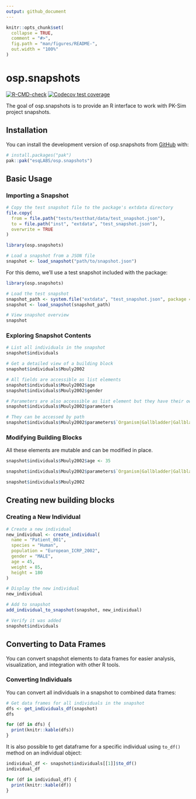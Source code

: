 ```yaml
---
output: github_document
---
```


```r
knitr::opts_chunk$set(
  collapse = TRUE,
  comment = "#>",
  fig.path = "man/figures/README-",
  out.width = "100%"
)
```

# osp.snapshots

<!-- badges: start -->

[![R-CMD-check](https://github.com/esqLABS/osp.snapshots/actions/workflows/R-CMD-check.yaml/badge.svg)](https://github.com/esqLABS/osp.snapshots/actions/workflows/R-CMD-check.yaml)
[![Codecov test coverage](https://codecov.io/gh/esqLABS/osp.snapshots/graph/badge.svg)](https://app.codecov.io/gh/esqLABS/osp.snapshots)
<!-- badges: end -->

The goal of osp.snapshots is to provide an R interface to work with PK-Sim project snapshots.

## Installation

You can install the development version of osp.snapshots from [GitHub](https://github.com/) with:

``` r
# install.packages("pak")
pak::pak("esqLABS/osp.snapshots")
```

## Basic Usage

### Importing a Snapshot

```r
# Copy the test snapshot file to the package's extdata directory
file.copy(
  from = file.path("tests/testthat/data/test_snapshot.json"),
  to = file.path("inst", "extdata", "test_snapshot.json"),
  overwrite = TRUE
)
```

```r
library(osp.snapshots)

# Load a snapshot from a JSON file
snapshot <- load_snapshot("path/to/snapshot.json")
```

For this demo, we'll use a test snapshot included with the package:

```r
library(osp.snapshots)

# Load the test snapshot
snapshot_path <- system.file("extdata", "test_snapshot.json", package = "osp.snapshots")
snapshot <- load_snapshot(snapshot_path)

# View snapshot overview
snapshot
```

### Exploring Snapshot Contents

```r
# List all individuals in the snapshot
snapshot$individuals

# Get a detailed view of a building block
snapshot$individuals$Mouly2002

# All fields are accessible as list elements
snapshot$individuals$Mouly2002$age
snapshot$individuals$Mouly2002$gender

# Parameters are also accessible as list element but they have their own nested structure and behavior
snapshot$individuals$Mouly2002$parameters

# They can be accessed by path
snapshot$individuals$Mouly2002$parameters$`Organism|Gallbladder|Gallbladder ejection fraction`
```


### Modifying Building Blocks
All these elements are mutable and can be modified in place.

```r
snapshot$individuals$Mouly2002$age <- 35

snapshot$individuals$Mouly2002$parameters$`Organism|Gallbladder|Gallbladder ejection fraction`$value <- 0.6

snapshot$individuals$Mouly2002
```

## Creating new building blocks
### Creating a New Individual

```r
# Create a new individual
new_individual <- create_individual(
  name = "Patient_001",
  species = "Human",
  population = "European_ICRP_2002",
  gender = "MALE",
  age = 45,
  weight = 85,
  height = 180
)

# Display the new individual
new_individual

# Add to snapshot
add_individual_to_snapshot(snapshot, new_individual)

# Verify it was added
snapshot$individuals
```

## Converting to Data Frames

You can convert snapshot elements to data frames for easier analysis, visualization, and integration with other R tools.

### Converting Individuals

You can convert all individuals in a snapshot to combined data frames:

```r
# Get data frames for all individuals in the snapshot
dfs <- get_individuals_df(snapshot)
dfs
```

```r
for (df in dfs) {
  print(knitr::kable(dfs))
}
```

It is also possible to get dataframe for a specific individual using `to_df()` method on an individual object:

```r
individual_df <- snapshot$individuals[[1]]$to_df()
individual_df
```
```r
for (df in individual_df) {
  print(knitr::kable(df))
}
```
